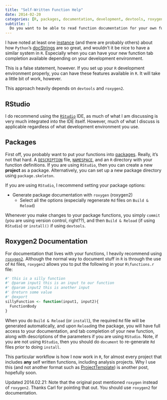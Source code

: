 ```yaml
---
title: "Self-Written Function Help"
date: 2014-02-20
categories: [R, packages, documentation, development, devtools, roxygen2, docstrings]
subtitle: |
  Do you want to be able to read function documentation for your own functions? Make your own package.
---
```


I have noted at least one [instance](http://www.activeanalytics.co.uk/blog/rvspythonwhyrisstillthekingofstatisticalcomputing) (and there are probably others) about how `Python`'s [docStrings](http://en.wikipedia.org/wiki/Docstring#Python) are so great, and wouldn't it be nice to have a similar system in `R`. Especially when you can have your new function tab completion available depending on your development environment.

This is a false statement, however. If you set up your `R` development environment properly, you can have these features available in `R`. It will take a little bit of work, however.

This approach heavily depends on `devtools` and `roxygen2`. 

## RStudio

I do recommend using the [`RStudio`](http://rstudio.org) IDE, as much of what I am discussing is very much integrated into the IDE itself. However, much of what I discuss is applicable regardless of what development environment you use.

## Packages

First off, you probably want to put your functions into [packages](http://cran.r-project.org/doc/manuals/R-exts.html#Package-structure). Really, it's not that hard. A [`DESCRIPTION`](http://cran.r-project.org/doc/manuals/R-exts.html#The-DESCRIPTION-file) file, [`NAMESPACE`](http://cran.r-project.org/doc/manuals/R-exts.html#Package-namespaces), and an `R` directory with your function definitions. If you are using `RStudio`, then you can create a new **project** as a package. Alternatively, you can set up a new package directory using `package.skeleton`. 

If you are using `RStudio`, I recommend setting your package options:

* Generate package documentation with `roxygen` (roxygen2)
  * Select all the options (especially regenerate `Rd` files on `Build & Reload`)
  
Whenever you make changes to your package functions, you simply `commit` (you are using version control, right??), and then `Build & Reload` (if using `RStudio`) or `install()` if using `devtools`.

## Roxygen2 Documentation

For documentation that lives with your functions, I heavily recommend using [`roxygen2`](http://adv-r.had.co.nz/Documenting-functions.html). Although the normal way to document stuff in `R` is through the use of `Rd` files, `roxygen2` allows you to put the following in your `R\functions.r` file:

```r
#' this is a silly function
#' @param input1 this is an input to our function
#' @param input2 this is another input
#' @return some value
#' @export
sillyFunction <- function(input1, input2){
  FunctionBody
}
```

When you do `Build & Reload` (or `install`), the required `Rd` file will be generated automatically, and upon `Reload`ing the package, you will have full access to your documentation, and tab completion of your new function, along with descriptions of the parameters if you are using `RStudio`. Note, if you are not using `RStudio`, then you should do `document` to re-generate `Rd` files prior to doing `install`.

This particular workflow is how I now work in `R`, for almost every project that includes **any** self written functions, including analysis projects. Why I use this (and not another format such as [ProjectTemplate](http://www.johnmyleswhite.com/notebook/2010/08/26/projecttemplate/)) is another post, hopefully soon.

Updated 2014.02.21: Note that the original post mentioned `roxygen` instead of `roxygen2`. Thanks Carl for pointing that out. You should use `roxygen2` for documentation.
